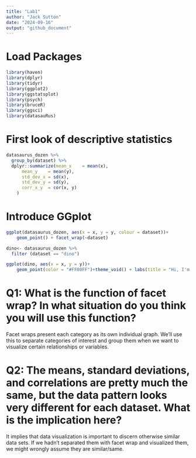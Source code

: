 ---
title: "Lab1"
author: "Jack Sutton"
date: "2024-09-16"
output: "github_document"
---

# Load Packages
```{r}

library(haven)
library(dplyr)
library(tidyr)
library(ggplot2)
library(ggstatsplot)
library(psych)
library(bruceR)
library(ggsci)
library(datasauRus)

```

# First look of descriptive statistics 
```{r}

datasaurus_dozen %>% 
  group_by(dataset) %>%
  dplyr::summarize(mean_x    = mean(x),
      mean_y    = mean(y),
      std_dev_x = sd(x),
      std_dev_y = sd(y),
      corr_x_y  = cor(x, y)
    )


```

# Introduce GGplot
```{r}

ggplot(datasaurus_dozen, aes(x = x, y = y, colour = dataset))+
    geom_point() + facet_wrap(~dataset)

dino<- datasaurus_dozen %>%
  filter (dataset == "dino")

ggplot(dino, aes(x = x, y = y))+
    geom_point(color = "#FF00FF")+theme_void() + labs(title = "Hi, I'm a Dino!") + theme(plot.title=element_text(hjust=0.5, face="bold", size=20, color = "pink"))


```

# Q1: What is the function of facet wrap? In what situation do you think you will use this function? 

Facet wraps present each category as its own individual graph. We'll use this to separate categories of interest and group them when we want to visualize certain relationships or variables.


# Q2: The means, standard deviations, and correlations are pretty much the same, but the data pattern looks very different for each dataset. What is the implication here? 

It implies that data visualization is important to discern otherwise similar data sets. If we hadn't separated them with facet wrap and visualized them, we might wrongly assume they are similar/same.